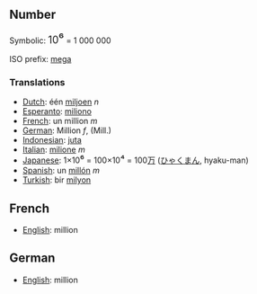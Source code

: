 ==Number==

Symbolic: <font size=+1>10<big>⁶</big></font> = 1 000 000

ISO prefix: [[mega]]

===Translations===

*[[Dutch]]: één [[miljoen]] ''n''
*[[Esperanto]]: [[miliono]]
*[[French]]: un million ''m''
*[[German]]: Million ''f'', (Mill.)
*[[Indonesian]]: [[juta]]
*[[Italian]]: [[milione]] ''m''
*[[Japanese]]: 1×10<big>⁶</big> = 100×10<big>⁴</big> = 100[[万]] ([[ひゃく]][[まん]], hyaku-man)
*[[Spanish]]: un [[millón]] ''m''
*[[Turkish]]: bir [[milyon]]

==French==

*[[English]]: million

==German==

*[[English]]: million